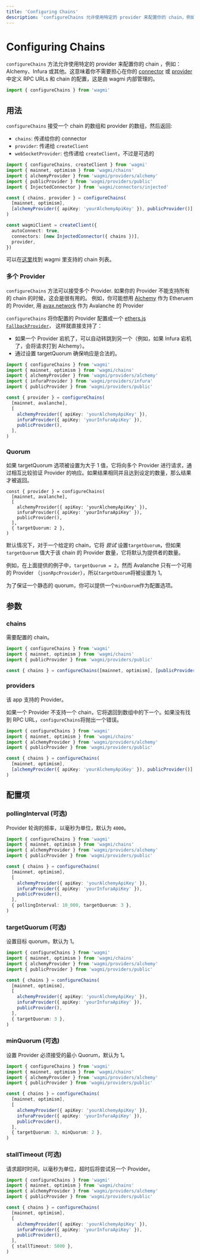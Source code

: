 ```yaml
---
title: 'Configuring Chains'
description: 'configureChains 允许使用特定的 provider 来配置你的 chain，例如：Alchemy、Infura 或其他。这意味着你不需要担心在你的 connector 或 provider 中定义 RPC URLs 和 chain 的配置，这是由 wagmi 内部管理的。'
---
```



# Configuring Chains

`configureChains` 方法允许使用特定的 provider 来配置你的 chain ，例如：Alchemy、Infura 或其他。这意味着你不需要担心在你的 [connector](/react/connectors/walletConnect#options) 或 [provider](/react/client#provider-optional) 中定义 RPC URLs 和 chain 的配置，这是由 wagmi 内部管理的。

```ts
import { configureChains } from 'wagmi'
```

## 用法

`configureChains` 接受一个 chain 的数组和 provider 的数组，然后返回:

- `chains`: 传递给你的 connector
- `provider`: 传递给 `createClient`
- `webSocketProvider`: 也传递给 `createClient`，不过是可选的

```ts
import { configureChains, createClient } from 'wagmi'
import { mainnet, optimism } from 'wagmi/chains'
import { alchemyProvider } from 'wagmi/providers/alchemy'
import { publicProvider } from 'wagmi/providers/public'
import { InjectedConnector } from 'wagmi/connectors/injected'

const { chains, provider } = configureChains(
  [mainnet, optimism],
  [alchemyProvider({ apiKey: 'yourAlchemyApiKey' }), publicProvider()],
)

const wagmiClient = createClient({
  autoConnect: true,
  connectors: [new InjectedConnector({ chains })],
  provider,
})
```

可以在[这里](/core/chains)找到 wagmi 里支持的 chain 列表。

### 多个 Provider

`configureChains` 方法可以接受多个 Provider. 如果你的 Provider 不能支持所有的 chain 的时候，这会是很有用的。 例如，你可能想用 [Alchemy](https://alchemy.com) 作为 Etheruem 的 Provider, 用 [avax.network](https://avax.network) 作为 Avalanche 的 Provider

`configureChains` 将你配置的 Provider 配置成一个 [ethers.js `FallbackProvider`](https://docs.ethers.io/v5/api/providers/other/#FallbackProvider)， 这样就直接支持了：

- 如果一个 Provider 宕机了，可以自动转跳到另一个（例如，如果 Infura 宕机了，会将请求打到 Alchemy）。
- 通过设置 targetQuorum 确保响应是合法的。

```ts
import { configureChains } from 'wagmi'
import { mainnet, optimism } from 'wagmi/chains'
import { alchemyProvider } from 'wagmi/providers/alchemy'
import { infuraProvider } from 'wagmi/providers/infura'
import { publicProvider } from 'wagmi/providers/public'

const { provider } = configureChains(
  [mainnet, avalanche],
  [
    alchemyProvider({ apiKey: 'yourAlchemyApiKey' }),
    infuraProvider({ apiKey: 'yourInfuraApiKey' }),
    publicProvider(),
  ],
)
```

### Quorum

如果 targetQuorum 选项被设置为大于 1 值，它将向多个 Provider 进行请求，通过相互比较验证 Provider 的响应。如果结果相同并且达到设定的数量，那么结果才被返回。

```tsx
const { provider } = configureChains(
  [mainnet, avalanche],
  [
    alchemyProvider({ apiKey: 'yourAlchemyApiKey' }),
    infuraProvider({ apiKey: 'yourInfuraApiKey' }),
    publicProvider(),
  ],
  { targetQuorum: 2 },
)
```

默认情况下，对于一个给定的 chain，它将 _尝试_ 设置`targetQuorum`，但如果 `targetQuorum` 值大于该 chain 的 Provider 数量，它将默认为提供者的数量。

例如，在上面提供的例子中，`targetQuorum = 2`，然而 Avalanche 只有一个可用的 Provider （`jsonRpcProvider`），所以`targetQuorum`将被设置为 1。

为了保证一个静态的 quorum，你可以提供一个`minQuorum`作为配置选项。

## 参数

### chains

需要配置的 chain。

```ts {5}
import { configureChains } from 'wagmi'
import { mainnet, optimism } from 'wagmi/chains'
import { publicProvider } from 'wagmi/providers/public'

const { chains } = configureChains([mainnet, optimism], [publicProvider()])
```

### providers

该 app 支持的 Provider。

如果一个 Provider 不支持一个 chain，它将退回到数组中的下一个。如果没有找到 RPC URL，`configureChains`将抛出一个错误。

```ts {7}
import { configureChains } from 'wagmi'
import { mainnet, optimism } from 'wagmi/chains'
import { alchemyProvider } from 'wagmi/providers/alchemy'
import { publicProvider } from 'wagmi/providers/public'

const { chains } = configureChains(
  [mainnet, optimism],
  [alchemyProvider({ apiKey: 'yourAlchemyApiKey' }), publicProvider()],
)
```

## 配置项

### pollingInterval (可选)

Provider 轮询的频率，以毫秒为单位，默认为 `4000`。

```ts {13}
import { configureChains } from 'wagmi'
import { mainnet, optimism } from 'wagmi/chains'
import { alchemyProvider } from 'wagmi/providers/alchemy'
import { publicProvider } from 'wagmi/providers/public'

const { chains } = configureChains(
  [mainnet, optimism],
  [
    alchemyProvider({ apiKey: 'yourAlchemyApiKey' }),
    infuraProvider({ apiKey: 'yourInfuraApiKey' }),
    publicProvider(),
  ],
  { pollingInterval: 10_000, targetQuorum: 3 },
)
```

### targetQuorum (可选)

设置目标 quorum，默认为 1。

```ts {13}
import { configureChains } from 'wagmi'
import { mainnet, optimism } from 'wagmi/chains'
import { alchemyProvider } from 'wagmi/providers/alchemy'
import { publicProvider } from 'wagmi/providers/public'

const { chains } = configureChains(
  [mainnet, optimism],
  [
    alchemyProvider({ apiKey: 'yourAlchemyApiKey' }),
    infuraProvider({ apiKey: 'yourInfuraApiKey' }),
    publicProvider(),
  ],
  { targetQuorum: 3 },
)
```

### minQuorum (可选)

设置 Provider 必须接受的最小 Quorum，默认为 1。

```ts {13}
import { configureChains } from 'wagmi'
import { mainnet, optimism } from 'wagmi/chains'
import { alchemyProvider } from 'wagmi/providers/alchemy'
import { publicProvider } from 'wagmi/providers/public'

const { chains } = configureChains(
  [mainnet, optimism],
  [
    alchemyProvider({ apiKey: 'yourAlchemyApiKey' }),
    infuraProvider({ apiKey: 'yourInfuraApiKey' }),
    publicProvider(),
  ],
  { targetQuorum: 3, minQuorum: 2 },
)
```

### stallTimeout (可选)

请求超时时间，以毫秒为单位，超时后将尝试另一个 Provider。

```ts {13}
import { configureChains } from 'wagmi'
import { mainnet, optimism } from 'wagmi/chains'
import { alchemyProvider } from 'wagmi/providers/alchemy'
import { publicProvider } from 'wagmi/providers/public'

const { chains } = configureChains(
  [mainnet, optimism],
  [
    alchemyProvider({ apiKey: 'yourAlchemyApiKey' }),
    infuraProvider({ apiKey: 'yourInfuraApiKey' }),
    publicProvider(),
  ],
  { stallTimeout: 5000 },
)
```
